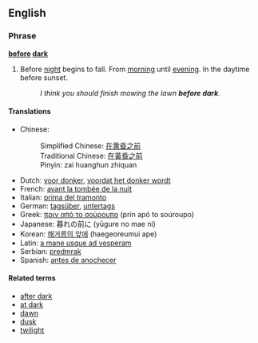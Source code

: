 ==English==

===Phrase===
'''[[before]] [[dark]]'''

# Before [[night]] begins to fall.  From [[morning]] until [[evening]]. In the daytime before sunset.
#:''I think you should finish mowing the lawn '''before dark'''.''

====Translations====
*Chinese:
*:Simplified Chinese: [[在黄昏之前]]
*:Traditional Chinese: [[在黃昏之前]]
*:Pinyin: zai huanghun zhiquan
*Dutch: [[voor donker]], [[voordat het donker wordt]]
*French: [[avant la tombée de la nuit]]
*Italian: [[prima del tramonto]]
*German: [[tagsüber]], [[untertags]]
*Greek: [[πριν από το σούρουπο]] (prin apó to soúroupo)
*Japanese: 暮れの前に (yūgure no mae ni)
*Korean: [[해거름의 앞에]] (haegeoreumui ape)
*Latin: [[a mane usque ad vesperam]]
*Serbian: [[predmrak]]
*Spanish: [[antes de anochecer]]

====Related terms====
*[[after dark]]
*[[at dark]]
*[[dawn]]
*[[dusk]]
*[[twilight]]